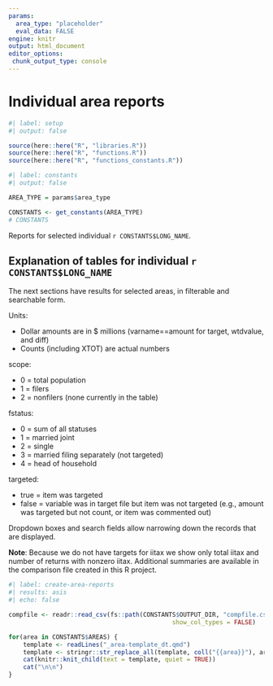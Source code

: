 ```yaml
---
params:
  area_type: "placeholder"
  eval_data: FALSE
engine: knitr  
output: html_document
editor_options: 
 chunk_output_type: console
---
```


# Individual area reports

```r
#| label: setup
#| output: false

source(here::here("R", "libraries.R"))
source(here::here("R", "functions.R"))
source(here::here("R", "functions_constants.R"))

```


```r
#| label: constants
#| output: false

AREA_TYPE = params$area_type

CONSTANTS <- get_constants(AREA_TYPE)
# CONSTANTS

```

Reports for selected individual `r CONSTANTS$LONG_NAME`.

## Explanation of tables for individual `r CONSTANTS$LONG_NAME`

The next sections have results for selected areas, in filterable and searchable form.

Units:

-   Dollar amounts are in $ millions (varname==amount for target, wtdvalue, and diff)
-   Counts (including XTOT) are actual numbers

scope:

-   0 = total population
-   1 = filers
-   2 = nonfilers (none currently in the table)

fstatus:

-   0 = sum of all statuses
-   1 = married joint
-   2 = single
-   3 = married filing separately (not targeted)
-   4 = head of household

targeted:

-  true = item was targeted
-  false = variable was in target file but item was not targeted (e.g., amount was targeted but not count, or item was commented out)

Dropdown boxes and search fields allow narrowing down the records that are displayed.


**Note**: Because we do not have targets for iitax we show only total iitax and number of returns with nonzero iitax. Additional summaries are available in the comparison file created in this R project.


```r
#| label: create-area-reports
#| results: asis
#| echo: false

compfile <- readr::read_csv(fs::path(CONSTANTS$OUTPUT_DIR, "compfile.csv"),
                                             show_col_types = FALSE)

for(area in CONSTANTS$AREAS) {
    template <- readLines("_area-template_dt.qmd")
    template <- stringr::str_replace_all(template, coll("{{area}}"), area)
    cat(knitr::knit_child(text = template, quiet = TRUE))
    cat("\n\n")
}

```
